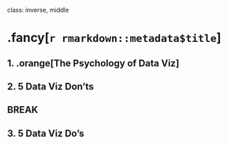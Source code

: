 
class: inverse, middle

# .fancy[`r rmarkdown::metadata$title`]

## 1. .orange[The Psychology of Data Viz]
## 2. 5 Data Viz Don'ts

## BREAK

## 3. 5 Data Viz Do's
